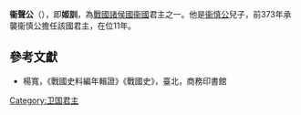 {{Emperorcn box|圖像=
|名称=衛声公
|姓名=姬訓
|謚号=声公
|陵墓=不明
|政權=[[衛國|衛國]]
|出生日期=？
|逝世日期=前362年
|在位=前373年—前362年
}}

'''衞聲公'''（{{bd|？||前362年|catIdx=J}}），即'''姬訓'''，為[[戰國|戰國]][[諸侯國|諸侯國]][[衞國|衞國]]君主之一。他是[[衞慎公|衞慎公]]兒子，前373年承襲衞慎公擔任該國君主，在位11年。

{{start box}}
{{s-before|父[[衞慎公|衞慎公]]}}
{{s-title|[[戰國|戰國]][[衞國|衞國]]君主|前373年--前362年}}
{{s-after|子[[衞成侯|衞成侯]]}}
{{end box}}
{{卫国君主}}

==參考文獻==
*楊寬，《戰國史料編年輯證》《戰國史》，臺北，商務印書館
[[Category:卫国君主|Category:卫国君主]]
